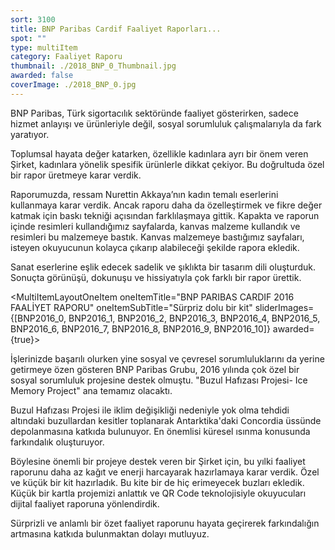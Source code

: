 ```yaml
---
sort: 3100
title: BNP Paribas Cardif Faaliyet Raporları...
spot: ""
type: multiItem
category: Faaliyet Raporu
thumbnail: ./2018_BNP_0_Thumbnail.jpg
awarded: false
coverImage: ./2018_BNP_0.jpg
---
```




<MultiItemLayoutOneItem oneItemTitle="BNP PARIBAS CARDIF 2018 FAALİYET RAPORU" oneItemSubTitle="Görünüşü ve hissiyatıyla farklı bir rapor" sliderImages={[BNP2018_0,BNP2018_1,BNP2018_2,BNP2018_3,BNP2018_4,BNP2018_5]} awarded={true}>

BNP Paribas, Türk sigortacılık sektöründe faaliyet gösterirken, sadece hizmet anlayışı ve ürünleriyle değil, sosyal sorumluluk çalışmalarıyla da fark yaratıyor.

Toplumsal hayata değer katarken, özellikle kadınlara ayrı bir önem veren Şirket, kadınlara yönelik spesifik ürünlerle dikkat çekiyor. Bu doğrultuda özel bir rapor üretmeye karar verdik.

Raporumuzda, ressam Nurettin Akkaya’nın kadın temalı eserlerini kullanmaya karar verdik. Ancak raporu daha da özelleştirmek ve fikre değer katmak için baskı tekniği açısından farklılaşmaya gittik. Kapakta ve raporun içinde resimleri kullandığımız sayfalarda, kanvas malzeme kullandık ve resimleri bu malzemeye bastık. Kanvas malzemeye bastığımız sayfaları, isteyen okuyucunun kolayca çıkarıp alabileceği şekilde rapora ekledik.

Sanat eserlerine eşlik edecek sadelik ve şıklıkta bir tasarım dili oluşturduk. Sonuçta görünüşü, dokunuşu ve hissiyatıyla çok farklı bir rapor ürettik.

</MultiItemLayoutOneItem>


<MultiItemLayoutOneItem oneItemTitle="BNP PARIBAS CARDIF 2016 FAALİYET RAPORU" oneItemSubTitle="Sürpriz dolu bir kit" sliderImages={[BNP2016_0, BNP2016_1, BNP2016_2, BNP2016_3, BNP2016_4, BNP2016_5, BNP2016_6, BNP2016_7, BNP2016_8, BNP2016_9, BNP2016_10]} awarded={true}>

İşlerinizde başarılı olurken yine sosyal ve çevresel sorumluluklarını da yerine getirmeye özen gösteren BNP Paribas Grubu, 2016 yılında çok özel bir sosyal sorumluluk projesine destek olmuştu. "Buzul Hafızası Projesi- Ice Memory Project" ana temamız olacaktı.

Buzul Hafızası Projesi ile iklim değişikliği nedeniyle yok olma tehdidi altındaki buzullardan kesitler toplanarak Antarktika'daki Concordia üssünde depolanmasına katkıda bulunuyor. En önemlisi küresel ısınma konusunda farkındalık oluşturuyor.

Böylesine önemli bir projeye destek veren bir Şirket için, bu yılki faaliyet raporunu daha az kağıt ve enerji harcayarak hazırlamaya karar verdik. Özel ve küçük bir kit hazırladık. Bu kite bir de hiç erimeyecek buzları ekledik. Küçük bir kartla projemizi anlattık ve QR Code teknolojisiyle okuyucuları dijital faaliyet raporuna yönlendirdik.

Sürprizli ve anlamlı bir özet faaliyet raporunu hayata geçirerek farkındalığın artmasına katkıda bulunmaktan dolayı mutluyuz.

</MultiItemLayoutOneItem>
